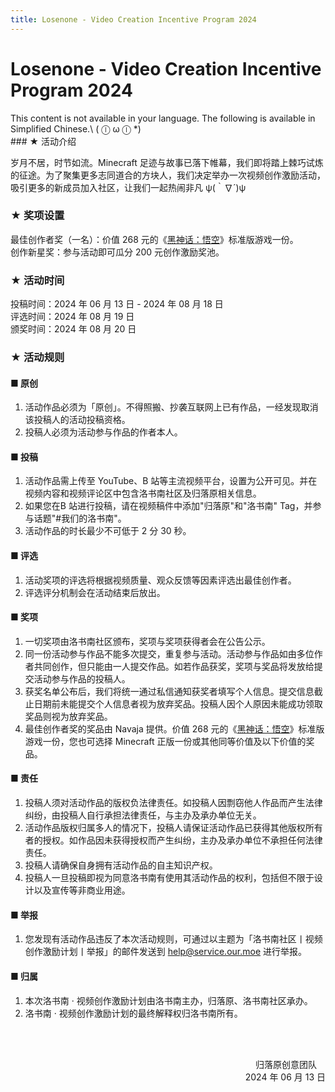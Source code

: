 ```yaml
---
title: Losenone - Video Creation Incentive Program 2024
---
```




# Losenone - Video Creation Incentive Program 2024

<Callout type="error" emoji="️🚫">
  This content is not available in your language. The following is available in Simplified Chinese.\
   ( ⓛ ω ⓛ &#42;)
</Callout>

<br />
### ★ 活动介绍

岁月不居，时节如流。Minecraft 足迹与故事已落下帷幕，我们即将踏上棘巧试炼的征途。为了聚集更多志同道合的方块人，我们决定举办一次视频创作激励活动，吸引更多的新成员加入社区，让我们一起热闹非凡 ψ(｀∇´)ψ

### ★ 奖项设置

最佳创作者奖（一名）：价值 268 元的《[黑神话：悟空](https://store.steampowered.com/app/2358720/)》标准版游戏一份。\
创作新星奖：参与活动即可瓜分 200 元创作激励奖池。

### ★ 活动时间

投稿时间：2024 年 06 月 13 日 - 2024 年 08 月 18 日\
评选时间：2024 年 08 月 19 日\
颁奖时间：2024 年 08 月 20 日

### ★ 活动规则

#### ■ 原创
1. 活动作品必须为「原创」。不得照搬、抄袭互联网上已有作品，一经发现取消该投稿人的活动投稿资格。
2. 投稿人必须为活动参与作品的作者本人。

#### ■ 投稿
1. 活动作品需上传至 YouTube、B 站等主流视频平台，设置为公开可见。并在视频内容和视频评论区中包含洛书南社区及归落原相关信息。
2. 如果您在B 站进行投稿，请在视频稿件中添加"归落原"和"洛书南" Tag，并参与话题"#我们的洛书南"。
3. 活动作品的时长最少不可低于 2 分 30 秒。

#### ■ 评选
1. 活动奖项的评选将根据视频质量、观众反馈等因素评选出最佳创作者。
2. 评选评分机制会在活动结束后放出。

#### ■ 奖项
1. 一切奖项由洛书南社区颁布，奖项与奖项获得者会在公告公示。
2. 同一份活动参与作品不能多次提交，重复参与活动。活动参与作品如由多位作者共同创作，但只能由一人提交作品。如若作品获奖，奖项与奖品将发放给提交活动参与作品的投稿人。 
3. 获奖名单公布后，我们将统一通过私信通知获奖者填写个人信息。提交信息截止日期前未能提交个人信息者视为放弃奖品。投稿人因个人原因未能成功领取奖品则视为放弃奖品。
4. 最佳创作者奖的奖品由 Navaja 提供。价值 268 元的《[黑神话：悟空](https://store.steampowered.com/app/2358720/)》标准版游戏一份，您也可选择 Minecraft 正版一份或其他同等价值及以下价值的奖品。

#### ■ 责任
1. 投稿人须对活动作品的版权负法律责任。如投稿人因剽窃他人作品而产生法律纠纷，由投稿人自行承担法律责任，与主办及承办单位无关。
2. 活动作品版权归属多人的情况下，投稿人请保证活动作品已获得其他版权所有者的授权。如作品因未获得授权而产生纠纷，主办及承办单位不承担任何法律责任。
3. 投稿人请确保自身拥有活动作品的自主知识产权。 
4. 投稿人一旦投稿即视为同意洛书南有使用其活动作品的权利，包括但不限于设计以及宣传等非商业用途。

#### ■ 举报
1. 您发现有活动作品违反了本次活动规则，可通过以主题为「洛书南社区丨视频创作激励计划丨举报」的邮件发送到 help@service.our.moe 进行举报。

#### ■ 归属
1. 本次洛书南 · 视频创作激励计划由洛书南主办，归落原、洛书南社区承办。
2. 洛书南 · 视频创作激励计划的最终解释权归洛书南所有。

<br /><br /><p align="right">归落原创意团队&emsp;<br />2024 年 06 月 13 日</p>

